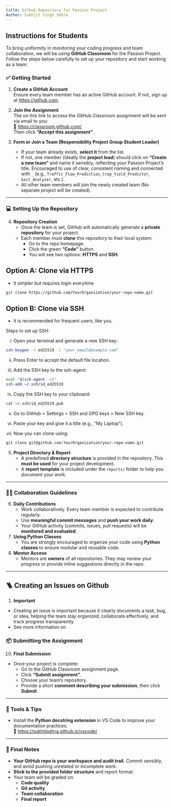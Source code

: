 ```yaml
---
title: Github Repository for Passion Project
Author: Sukhjit Singh Sehra
---
```


## Instructions for Students

To bring uniformity in monitoring your coding progress and team collaboration, we will be using **GitHub Classroom** for the Passion Project. Follow the steps below carefully to set up your repository and start working as a team:

### ✅ Getting Started

1. **Create a GitHub Account**  
   Ensure every team member has an active GitHub account. If not, sign up at [https://github.com](https://github.com).

2. **Join the Assignment**  
   The on this link to access the GitHub Classroom assignment will be sent via email to you:  
   🔗 [https://classroom.github.com/](https://classroom.github.com/)  
   Then click **"Accept this assignment"**.

3. **Form or Join a Team (Responsibility Project Group Student Leader)**
   - If your team already exists, **select it** from the list.
   - If not, one member (ideally the **project lead**) should click on **"Create a new team"** and name it sensibly, reflecting your Passion Project’s title. Encouraged to use of clear, consistent naming and connected with `_` (e.g., `Traffic_Flow_Prediction`, `Crop_Yield_Predictor`, `Gait_Analyzer`, etc.).
   - All other team members will join the newly created team (No separate project will be created).

---

### 💻 Setting Up the Repository

4. **Repository Creation**
   - Once the team is set, GitHub will automatically generate a **private repository** for your project.
   - Each member must **clone** this repository to their local system:
     - Go to the repo homepage.
     - Click the green **"Code"** button.
     - You will see two options: **HTTPS** and **SSH**.
  
::: {.panel-tabset}

## Option A: Clone via HTTPS 

- It simpler but requires login everytime
  
```bash
git clone https://github.com/YourOrganization/your-repo-name.git
```

## Option B: Clone via SSH 

- It is recommended for frequent users, like you.
  
Steps to set up SSH:

i. Open your terminal and generate a new SSH key:
```bash
ssh-keygen -t ed25519 -C "your_email@example.com"
```
ii. Press Enter to accept the default file location.

iii. Add the SSH key to the ssh-agent:

```bash
eval "$(ssh-agent -s)"
ssh-add ~/.ssh/id_ed25519
```
iv. Copy the SSH key to your clipboard:

```bash
cat ~/.ssh/id_ed25519.pub
```
v. Go to GitHub > Settings > SSH and GPG keys > New SSH key.

vi. Paste your key and give it a title (e.g., “My Laptop”).

vii. Now you can clone using:

```bash
git clone git@github.com:YourOrganization/your-repo-name.git
```
:::

5. **Project Directory & Report**
   - A predefined **directory structure** is provided in the repository. This **must be used** for your project development.
   - A **report template** is included under the `reports/` folder to help you document your work.

---

### 👨‍💻 Collaboration Guidelines

6. **Daily Contributions**
   - Work collaboratively. Every team member is expected to contribute regularly.
   - Use **meaningful commit messages** and **push your work daily**.
   - Your GitHub activity (commits, issues, pull requests) will be **monitored and evaluated**.

7. **Using Python Classes**
   - You are strongly encouraged to organize your code using **Python classes** to ensure modular and reusable code.

8. **Mentor Access**
   - Mentors are **owners** of all repositories. They may review your progress or provide inline suggestions directly in the repo.

---

## 🪜 Creating an Issues on Github

1.  **Important** 
   - Creating an issue is important because it clearly documents a task, bug, or idea, helping the team stay organized, collaborate effectively, and track progress transparently.
   - See more information on 

### 📦 Submitting the Assignment

10. **Final Submission**
   - Once your project is complete:
     - Go to the GitHub Classroom assignment page.
     - Click **"Submit assignment"**.
     - Choose your team's repository.
     - Provide a short **comment describing your submission**, then click **Submit**.

---

### 🧰 Tools & Tips

- Install the **Python docstring extension** in VS Code to improve your documentation practices:  
  🔗 [https://sukhjitsehra.github.io/vscode/](https://sukhjitsehra.github.io/vscode/)

---

### 📌 Final Notes

- **Your GitHub repo is your workspace and audit trail.** Commit sensibly, and avoid pushing unrelated or incomplete work.
- **Stick to the provided folder structure** and report format.
- Your team will be graded on:
  - **Code quality**
  - **Git activity**
  - **Team collaboration**
  - **Final report**
